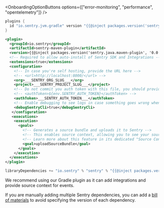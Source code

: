 <OnboardingOptionButtons
  options={["error-monitoring", "performance", "opentelemetry"]}
/>

```groovy {filename:build.gradle}
plugins {
  id "io.sentry.jvm.gradle" version "{{@inject packages.version('sentry.java.android.gradle-plugin', '3.12.0') }}"
}
```

```xml {tabTitle:Maven Plugin}{filename:pom.xml}
<plugin>
  <groupId>io.sentry</groupId>
  <artifactId>sentry-maven-plugin</artifactId>
  <version>{{@inject packages.version('sentry.java.maven-plugin', '0.0.2') }}</version>
  <!-- Required to allow auto-install of Sentry SDK and Integrations -->
  <extensions>true</extensions>
  <configuration>
    <!-- In case you're self hosting, provide the URL here -->
    <!-- <url>http://localhost:8000/</url> -->
    <org>___SENTRY_ORG_SLUG___</org>
    <project>___SENTRY_PROJECT_SLUG___</project>
    <!-- Do not commit you auth token with this file, you should provide it via the SENTRY_AUTH_TOKEN environment variable or similar -->
    <!-- <authToken>${env.SENTRY_AUTH_TOKEN}</authToken> -->
    <authToken>___SENTRY_AUTH_TOKEN___</authToken>
    <!-- Enable debugging to see logs in case something goes wrong when uploading the source bundle -->
    <debugSentryCli>true</debugSentryCli>
   </configuration>
   <executions>
    <execution>
      <goals>
        <!-- Generates a source bundle and uploads it to Sentry -->
        <!-- This enables source context, allowing you to see your source code as part of your stack traces in Sentry -->
        <!-- Learn more about this feature in its dedicated "Source Context" docs page -->
        <goal>uploadSourceBundle</goal>
      </goals>
    </execution>
  </executions>
</plugin>
```

```scala {tabTitle:SBT}
libraryDependencies += "io.sentry" % "sentry" % "{{@inject packages.version('sentry.java', '4.2.0') }}"
```

<Alert>

We recommend using our Gradle plugin as it can add integrations and provide source context for events.

If you are manually adding multiple Sentry dependencies, you can add a [bill of materials](/platforms/java/configuration/bill-of-materials) to avoid specifying the version of each dependency.

</Alert>
